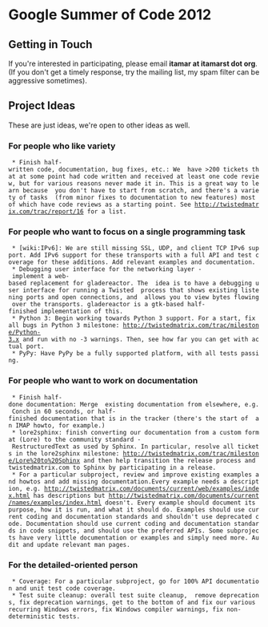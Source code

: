 = Google Summer of Code 2012 =

== Getting in Touch ==
If you're interested in participating, please email '''itamar at itamarst dot org'''. (If you don't get a timely response, try the mailing list, my spam filter can be aggressive sometimes).

== Project Ideas ==
These are just ideas, we're open to other ideas as well.

=== For people who like variety ===

  * Finish half-written code, documentation, bug fixes, etc.: We  have >200 tickets that at some point had code written and received at least one code review, but for various reasons never made it in. This is a great way to learn because  you don't have to start from scratch, and there's a variety of tasks  (from minor fixes to documentation to new features) most of which have code reviews as a starting point. See http://twistedmatrix.com/trac/report/16 for a list.

=== For people who want to focus on a single programming task ===

  * [wiki:IPv6]: We are still missing SSL, UDP, and client TCP IPv6 support. Add IPv6 support for these transports with a full API and test coverage for these additions. Add relevant examples and documentation.
  * Debugging user interface for the networking layer - implement a web-based replacement for gladereactor. The  idea is to have a debugging user interface for running a Twisted  process that shows existing listening ports and open connections, and  allows you to view bytes flowing over the transports. gladereactor is a gtk-based half-finished implementation of this.
  * Python 3: Begin working towards Python 3 support. For a start, fix all bugs in Python 3 milestone: http://twistedmatrix.com/trac/milestone/Python-3.x and run with no -3 warnings. Then, see how far you can get with actual port.
  * PyPy: Have PyPy be a fully supported platform, with all tests passing.

=== For people who want to work on documentation ===

  * Finish half-done documentation: Merge  existing documentation from elsewhere, e.g. Conch in 60 seconds, or half-finished documentation that is in the tracker (there's the start of  an IMAP howto, for example.)
  * lore2sphinx: finish converting our documentation from a custom format (Lore) to the community standard - RestructuredText as used by Sphinx. In particular, resolve all tickets in the lore2sphinx milestone: http://twistedmatrix.com/trac/milestone/Lore%20to%20Sphinx and then help transition the release process and twistedmatrix.com to Sphinx by participating in a release.
  * For a particular subproject, review and improve existing examples and howtos and add missing documentation.Every example needs a description, e.g. http://twistedmatrix.com/documents/current/web/examples/index.html has descriptions but http://twistedmatrix.com/documents/current/names/examples/index.html doesn't. Every example should document its purpose, how it is run, and what it should do. Examples should use current coding and documentation standards and shouldn't use deprecated code. Documentation should use current coding and documentation standards in code snippets, and should use the preferred APIs. Some subprojects have very little documentation or examples and simply need more. Audit and update relevant man pages.

=== For the detailed-oriented person ===

  * Coverage: For a particular subproject, go for 100% API documentation and unit test code coverage.
  * Test suite cleanup: overall test suite cleanup,  remove deprecations, fix deprecation warnings, get to the bottom of and fix our various recurring Windows errors, fix Windows compiler warnings, fix non-deterministic tests.

